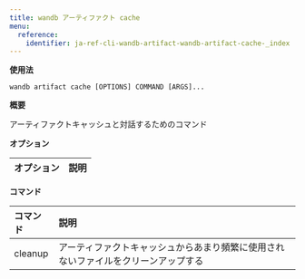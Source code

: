 ```yaml
---
title: wandb アーティファクト cache
menu:
  reference:
    identifier: ja-ref-cli-wandb-artifact-wandb-artifact-cache-_index
---
```


**使用法**

`wandb artifact cache [OPTIONS] COMMAND [ARGS]...`

**概要**

アーティファクトキャッシュと対話するためのコマンド


**オプション**

| **オプション** | **説明** |
| :--- | :--- |


**コマンド**

| **コマンド** | **説明** |
| :--- | :--- |
| cleanup | アーティファクトキャッシュからあまり頻繁に使用されないファイルをクリーンアップする |

<Card
  title="wandb アーティファクト cache cleanup"
  href="/ja/ref/cli/wandb-artifact/wandb-artifact-cache/wandb-artifact-cache-cleanup/"
  arrow
/>

